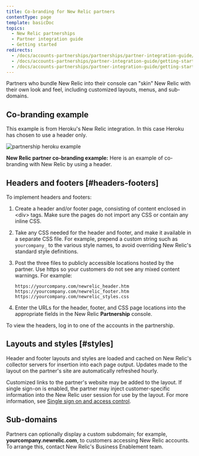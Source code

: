 ```yaml
---
title: Co-branding for New Relic partners
contentType: page
template: basicDoc
topics:
  - New Relic partnerships
  - Partner integration guide
  - Getting started
redirects:
  - /docs/accounts-partnerships/partnerships/partner-integration-guide/co-branding
  - /docs/accounts-partnerships/partner-integration-guide/getting-started/co-branding
  - /docs/accounts-partnerships/partner-integration-guide/getting-started/co-branding-new-relic-partners
---
```


Partners who bundle New Relic into their console can "skin" New Relic with their own look and feel, including customized layouts, menus, and sub-domains.

## Co-branding example

This example is from Heroku's New Relic integration. In this case Heroku has chosen to use a header only.

![partnership heroku example](./images/screen-co-branding-heroku.png "partnership heroku example")

**New Relic partner co-branding example:** Here is an example of co-branding with New Relic by using a header.

## Headers and footers [#headers-footers]

To implement headers and footers:

1. Create a header and/or footer page, consisting of content enclosed in &lt;div> tags. Make sure the pages do not import any CSS or contain any inline CSS.
2. Take any CSS needed for the header and footer, and make it available in a separate CSS file. For example, prepend a custom string such as `yourcompany_` to the various style names, to avoid overriding New Relic's standard style definitions.
3. Post the three files to publicly accessible locations hosted by the partner. Use https so your customers do not see any mixed content warnings. For example:

   ```
   https://yourcompany.com/newrelic_header.htm
   https://yourcompany.com/newrelic_footer.htm
   https://yourcompany.com/newrelic_styles.css
   ```
4. Enter the URLs for the header, footer, and CSS page locations into the appropriate fields in the New Relic **Partnership** console.

<Callout variant="tip">
  To view the headers, log in to one of the accounts in the partnership.
</Callout>

## Layouts and styles [#styles]

Header and footer layouts and styles are loaded and cached on New Relic's collector servers for insertion into each page output. Updates made to the layout on the partner's site are automatically refreshed hourly.

Customized links to the partner's website may be added to the layout. If single sign-on is enabled, the partner may inject customer-specific information into the New Relic user session for use by the layout. For more information, see [Single sign on and access control](/docs/accounts-partnerships/partnerships/partner-integration-guide/single-sign-access-control).

## Sub-domains

Partners can optionally display a custom subdomain; for example, **yourcompany.newrelic.com**, to customers accessing New Relic accounts. To arrange this, contact New Relic's Business Enablement team.
